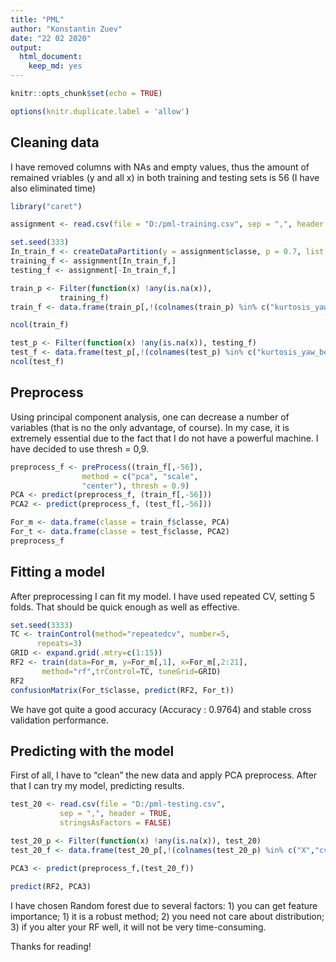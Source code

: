 ```yaml
---
title: "PML"
author: "Konstantin Zuev"
date: "22 02 2020"
output: 
  html_document: 
    keep_md: yes
---
```


```r
knitr::opts_chunk$set(echo = TRUE)
```

```r
options(knitr.duplicate.label = 'allow')
```

## Cleaning data

I have removed columns with NAs and empty values, thus the amount of remained vriables (y and all x) in both training and testing sets is 56 (I have also eliminated time)

```r
library("caret")

assignment <- read.csv(file = "D:/pml-training.csv", sep = ",", header = TRUE, stringsAsFactors = FALSE)

set.seed(333)
In_train_f <- createDataPartition(y = assignment$classe, p = 0.7, list = FALSE)
training_f <- assignment[In_train_f,]
testing_f <- assignment[-In_train_f,]

train_p <- Filter(function(x) !any(is.na(x)),
           training_f)
train_f <- data.frame(train_p[,!(colnames(train_p) %in% c("kurtosis_yaw_belt","kurtosis_picth_belt","skewness_roll_belt.1","skewness_roll_belt","amplitude_yaw_belt","kurtosis_picth_arm","kurtosis_yaw_arm","skewness_roll_arm","skewness_pitch_arm","skewness_yaw_arm","kurtosis_roll_dumbbell","kurtosis_picth_dumbbell","kurtosis_yaw_dumbbell","skewness_pitch_dumbbell","skewness_yaw_dumbbell","max_yaw_dumbbell","min_yaw_dumbbell","amplitude_yaw_belt","kurtosis_roll_forearm","kurtosis_picth_forearm","kurtosis_yaw_forearm","skewness_roll_forearm","skewness_pitch_forearm","skewness_yaw_forearm","max_yaw_forearm","min_yaw_forearm","amplitude_yaw_forearm","user_name", "skewness_yaw_belt","max_yaw_belt","min_yaw_belt","kurtosis_roll_arm","skewness_roll_dumbbell","amplitude_yaw_dumbbell","kurtosis_roll_arm","skewness_roll_dumbbell", "kurtosis_roll_belt","X","cvtd_timestamp","new_window"))])

ncol(train_f)

test_p <- Filter(function(x) !any(is.na(x)), testing_f)
test_f <- data.frame(test_p[,!(colnames(test_p) %in% c("kurtosis_yaw_belt","kurtosis_picth_belt","skewness_roll_belt.1","skewness_roll_belt","amplitude_yaw_belt","kurtosis_picth_arm","kurtosis_yaw_arm","skewness_roll_arm","skewness_pitch_arm","skewness_yaw_arm","kurtosis_roll_dumbbell","kurtosis_picth_dumbbell","kurtosis_yaw_dumbbell","skewness_pitch_dumbbell","skewness_yaw_dumbbell","max_yaw_dumbbell","min_yaw_dumbbell","amplitude_yaw_belt","kurtosis_roll_forearm","kurtosis_picth_forearm","kurtosis_yaw_forearm","skewness_roll_forearm","skewness_pitch_forearm","skewness_yaw_forearm","max_yaw_forearm","min_yaw_forearm","amplitude_yaw_forearm","user_name", "skewness_yaw_belt","max_yaw_belt","min_yaw_belt","kurtosis_roll_arm","skewness_roll_dumbbell","amplitude_yaw_dumbbell","kurtosis_roll_arm","skewness_roll_dumbbell", "kurtosis_roll_belt","X","cvtd_timestamp","new_window"))])
ncol(test_f)
```

## Preprocess 

Using principal component analysis, one can decrease a number of variables (that is no the only advantage, of course). In my case, it is extremely essential due to the fact that I do not have a powerful machine. I have decided to use thresh = 0,9.

```r
preprocess_f <- preProcess((train_f[,-56]), 
                method = c("pca", "scale",
                "center"), thresh = 0.9)
PCA <- predict(preprocess_f, (train_f[,-56]))
PCA2 <- predict(preprocess_f, (test_f[,-56]))

For_m <- data.frame(classe = train_f$classe, PCA)
For_t <- data.frame(classe = test_f$classe, PCA2)
preprocess_f
```

## Fitting a model 

After preprocessing I can fit my model. I have used repeated CV, setting 5 folds. That should be quick enough as well as effective.

```r
set.seed(3333)
TC <- trainControl(method="repeatedcv", number=5,
      repeats=3)
GRID <- expand.grid(.mtry=c(1:15))
RF2 <- train(data=For_m, y=For_m[,1], x=For_m[,2:21],
       method="rf",trControl=TC, tuneGrid=GRID)
RF2
confusionMatrix(For_t$classe, predict(RF2, For_t))
```

We have got quite a good accuracy (Accuracy : 0.9764) and stable cross validation performance.

## Predicting with the model 

First of all, I have to "clean" the new data and apply PCA preprocess. After that I can try my model, predicting results.

```r
test_20 <- read.csv(file = "D:/pml-testing.csv", 
           sep = ",", header = TRUE, 
           stringsAsFactors = FALSE)

test_20_p <- Filter(function(x) !any(is.na(x)), test_20)
test_20_f <- data.frame(test_20_p[,!(colnames(test_20_p) %in% c("X","cvtd_timestamp","new_window","user_name","problem_id"))])

PCA3 <- predict(preprocess_f,(test_20_f))

predict(RF2, PCA3)
```

I have chosen Random forest due to several factors:
 1) you can get feature importance;
 1) it is a robust method;
 2) you need not care about distribution;
 3) if you alter your RF well, it will not be very   time-consuming.
 
 Thanks for reading!
